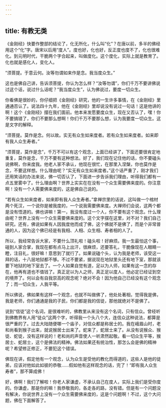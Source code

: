 ```yaml
---
---
---
```

title: 有教无类
---




《金刚经》快要作整部的结论了，化无所化，什么叫“化”？在唐以前，多半的佛经用这个“化”字。唐宋以后用“度人”。度也好，化也好，反正度也度不了，化也很难化。到元明时代，干脆两个字合起来，叫做度化。这个度化，实际上就是教育了。化也就是感化人，变化人。

“须菩提。于意云何。汝等勿谓如来作是念。我当度众生。”

这也是佛自己讲，告诉须菩提，你认为怎么样？“汝等勿谓”，你们千万不要讲佛说过这个话，说过什么话呢？“我当度众生”，认为佛说过，要度一切众生。

你看佛是很妙的，你仔细把《金刚经》研究，他的一生许多事情，在《金刚经》里通通否认了。说法四十九年，他在《金刚经》里却说没有说过一句话！这是他讲的啊！这个《金刚经》摆在我们面前。他本来发愿要度众生，现在又否认了，嘿！你不要搞错了，你们不要那么想啊！你们千万不要那么想，认为我要度一切众生。这是文字的解释。

“须菩提。莫作是念。何以故。实无有众生如来度者。若有众生如来度者。如来即有我人众生寿者。”

“须菩提，莫作是念”，千万不可以有这个观念，上面已经讲了，下面还要很肯定地重复，莫作是念，千万不要有这种想法。好了，我们现在记住他的话，你不要磕头说佛啊，你来度我。他老人家不承认，他现在很忙，在那里入涅槃，你也莫作是念，不要这样想。什么理由呢？“实无有众生如来度者。”这个话严重了，刚才我们还用笑话的办法来说，佛一切否认了，下面进一步告诉我们理由，听得我们都有一点五里雾中了。什么理由啊？世界上实实在在没有一个众生需要佛来度的。你注意啊！没有一个人需要佛来度的，这是佛自己说的。

“若有众生如来度者，如来即有我人众生寿者。”拿禅宗里的话说，这叫做一个棺材两个死汉，一个说你是被我度的，一个说我需要佛来度。大禅师们会说，这两个都是没有悟道的。佛也讲嘛！第一，我没有度过一个人，你不要有这个观念。什么理由呢？世界上没有一个众生需要佛来度的。这个文字摆在这里，对不对？我们自己研究。还有，佛说如果有人因我度他而成了佛，这个佛就不是佛了，而是个非常普通的人，因为这个佛已经是有我相、人相、众生相、寿者相的人了。

所以，我经常告诉大家，不要什么顶礼啦！磕头啦！好麻烦。我一生最怕这个事，碰到人家合掌，我现在都有点马上出汗，很麻烦，还要答礼，干脆像现在人眼睛一瞪，注目礼，很好嘛！意思到了就行了。如果说磕个头，认为我是老师，该受这一拜的话，十八层地狱都不够。不过不要紧，据说现在地狱里头还有地下室，那就该要下地狱的地下室去了。一个人如果自觉有道，足以为人师，如果有这一念的存在，他再有道也不值钱了。真正足以为人之师，真正足以度人，他必定已经证到空的境界了。何以会有自我崇高的观念呢？绝对不会！因为他自己已经没有这个观念了；而一切众生，人我平等。

所以佛说，佛如果有这样一个观念，也就不叫做佛了，他处处著相，觉得我是佛，我是老师，你们通通是我的子民，你们都是我的信徒，那他就绝对不是佛了。

说到“信徒”这个名词，是很难听的，佛教里从来没有这个名词，只有信众。曾经听到佛教界有人用“徒众”这两个字，听得我一个头八个大，连信众这种说法，都算是很严重的了。过去大陆随便哪一个庙子，对信众都是称居士的。我在峨眉山时，老和尚看到猴子出来，就说猴居士出来了。蛇来了，蛇居士来了。从没有说猴众、猴徒、蛇徒，没有这样说的！老和尚的声音使人一听肃然起敬。看一切众生平等，猴居士、蛇居士，这个是佛法的精神。佛法如果还有统治性，那怎么会是佛的精神呢？希望修正修正，不要犯这个错误。

佛现在讲，假定他有一个观念，认为众生是受他的教化而得道的，这些人是他的徒弟，应该对他如此如彼的恭敬……假如他有这样观念的话，完了！“即有我人众生寿者”，那不算成佛！

好，佛啊！我们了解啦！你老人家谦虚，不承认自己在度人，实际上我们是受你度的。你谦虚，那是你的嘛！我恭敬我的，各走各的路，没有错。但是有一个问题没有解决，你说世界上没有一个众生需要佛来度的，这是个问题啊！不过，这个大问题，佛在下面解答了。